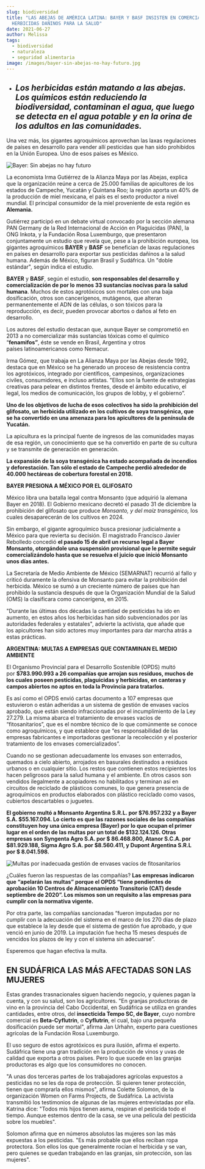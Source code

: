 ```yaml
---
slug: biodiversidad
title: "LAS ABEJAS DE AMÉRICA LATINA: BAYER Y BASF INSISTEN EN COMERCIALIZAR
  HERBICIDAS DAÑINOS PARA LA SALUD"
date: 2021-06-27
author: Melissa
tags:
  - biodiversidad
  - naturaleza
  - seguridad alimentaria
image: /images/bayer-sin-abejas-no-hay-futuro.jpg
---
```

* ## ***Los herbicidas están matando a las abejas. Los químicos están reduciendo la biodiversidad, contaminan el agua, que luego se detecta en el agua potable y en la orina de los adultos en las comunidades.***

Una vez más, los gigantes agroquímicos aprovechan las laxas regulaciones de países en desarrollo para vender allí pesticidas que han sido prohibidos en la Unión Europea. Uno de esos países es México.

![Bayer: Sin abejas no hay futuro](/images/bayer-sin-abejas-no-hay-futuro.jpg "Bayer: Sin abejas no hay futuro")

La economista Irma Gutiérrez de la Alianza Maya por las Abejas, explica que la organización reúne a cerca de 25.000 familias de apicultores de los estados de Campeche, Yucatán y Quintana Roo; la región aporta un 40% de la producción de miel mexicana, el país es el sexto productor a nivel mundial. El principal consumidor de la miel proveniente de esta región es **Alemania.**  

Gutiérrez participó en un debate virtual convocado por la sección alemana PAN Germany de la Red Internacional de Acción en Plaguicidas (PAN), la ONG Inkota, y la Fundación Rosa Luxemburgo, que presentaron conjuntamente un estudio que revela que, pese a la prohibición europea, los gigantes agroquímicos **BAYER** y **BASF** se benefician de laxas regulaciones en países en desarrollo para exportar sus pesticidas dañinos a la salud humana. Además de México, figuran Brasil y Sudáfrica. Un "doble estándar", según indica el estudio.

**BAYER** y **BASF**, según el estudio, **son responsables del desarrollo y comercialización de por lo** **menos 33 sustancias nocivas para la salud humana**. Muchos de estos agrotóxicos son mortales con una baja dosificación, otros son cancerígenos, mutágenos, que alteran permanentemente el ADN de las células, o son tóxicos para la reproducción, es decir, pueden provocar abortos o daños al feto en desarrollo.

Los autores del estudio destacan que, aunque Bayer se comprometió en 2013 a no comercializar más sustancias tóxicas como el químico “**fenamifos”**, éste se vende en Brasil, Argentina y otros países latinoamericanos como Nemacur.  

Irma Gómez, que trabaja en La Alianza Maya por las Abejas desde 1992, destaca que en México se ha generado un proceso de resistencia contra los agrotóxicos, integrado por científicos, campesinos, organizaciones civiles, consumidores, e incluso artistas. "Ellos son la fuente de estrategias creativas para pelear en distintos frentes, desde el ámbito educativo, el legal, los medios de comunicación, los grupos de lobby, y el gobierno”.

**Uno de los objetivos de lucha de esos colectivos ha sido la prohibición del glifosato, un herbicida utilizado en los cultivos de soya transgénica, que se ha convertido en una amenaza para los apicultores de la península de Yucatán.**

La apicultura es la principal fuente de ingresos de las comunidades mayas de esa región, un conocimiento que se ha convertido en parte de su cultura y se transmite de generación en generación.

**La expansión de la soya transgénica ha estado acompañada de incendios y deforestación. Tan sólo el estado de Campeche perdió alrededor de 40.000 hectáreas de cobertura forestal en 2018.**

**BAYER PRESIONA A MÉXICO POR EL GLIFOSATO**

México libra una batalla legal contra Monsanto (que adquirió la alemana Bayer en 2018). El Gobierno mexicano decretó el pasado 31 de diciembre la prohibición del glifosato que produce *Monsanto, y del maíz transgénico,* los cuales desaparecerán de los cultivos en 2024. 

Sin embargo, el gigante agroquímico busca presionar judicialmente a México para que revierta su decisión. El magistrado Francisco Javier Rebolledo concedió **el pasado 15 de abril un recurso legal a Bayer Monsanto, otorgándole una suspensión provisional que le permite seguir comercializándolo hasta que se resuelva el juicio que inició Monsanto unos días antes.**  

La Secretaría de Medio Ambiente de México (SEMARNAT) recurrió al fallo y criticó duramente la ofensiva de Monsanto para evitar la prohibición del herbicida. México se sumó a un creciente número de países que han prohibido la sustancia después de que la Organización Mundial de la Salud (OMS) la clasificara como cancerígena, en 2015.

"Durante las últimas dos décadas la cantidad de pesticidas ha ido en aumento, en estos años los herbicidas han sido subvencionados por las autoridades federales y estatales", advierte la activista, que añade que los apicultores han sido actores muy importantes para dar marcha atrás a estas prácticas.

**ARGENTINA: MULTAS A EMPRESAS QUE CONTAMINAN EL MEDIO AMBIENTE**

El Organismo Provincial para el Desarrollo Sostenible (OPDS) multó por **$783.990.993 a 26 compañías que arrojan sus residuos, muchos de los cuales poseen pesticidas, plaguicidas y herbicidas, en canteras y campos abiertos no aptos en toda la Provincia para tratarlos.** 

Es así como el OPDS envió cartas documento a 107 empresas que estuvieron o están adheridas a un sistema de gestión de envases vacíos aprobado, que están siendo infraccionadas por el incumplimiento de la Ley 27.279. La misma abarca el tratamiento de envases vacíos de “fitosanitarios”, que es el nombre técnico de lo que comúnmente se conoce como agroquímicos, y que establece que “es responsabilidad de las empresas fabricantes e importadoras gestionar la recolección y el posterior tratamiento de los envases comercializados”.

Cuando no se gestionan adecuadamente los envases son enterrados, quemados a cielo abierto, arrojados en basurales destinados a residuos urbanos o en cualquier sitio. Los restos que contienen estos recipientes los hacen peligrosos para la salud humana y el ambiente. En otros casos son vendidos ilegalmente a acopiadores no habilitados y terminan así en circuitos de reciclado de plásticos comunes, lo que genera presencia de agroquímicos en productos elaborados con plástico reciclado como vasos, cubiertos descartables o juguetes. 

**El gobierno multó a Monsanto Argentina S.R.L. por $76.957.232 y a Bayer S.A. $55.167.094. Lo cierto es que las razones sociales de las compañías constituyen hoy una única empresa (Bayer) por lo que ocupan el primer lugar en el orden de las multas por un total de $132.124.126. Otras empresas son Syngenta Agro S.A. por $ 86.468.800, Atanor S.C.A. por $81.929.188, Sigma Agro S.A. por $8.560.411, y Dupont Argentina S.R.L por $ 8.041.598.**

![Multas por inadecuada gestión de envases vacíos de fitosanitarios](/images/abejitas.png "Multas por inadecuada gestión de envases vacíos de fitosanitarios")

¿Cuáles fueron las respuestas de las compañías? **Las empresas indicaron que “apelarán las multas” porque el OPDS “tiene pendientes de aprobación 10 Centros de Almacenamiento Transitorio (CAT) desde septiembre de 2020”. Los mismos son un requisito a las empresas para cumplir con la normativa vigente.**

Por otra parte, las compañías sancionadas “fueron imputadas por no cumplir con la adecuación del sistema en el marco de los 270 días de plazo que establece la ley desde que el sistema de gestión fue aprobado, y que venció en junio de 2019. La imputación fue hecha 15 meses después de vencidos los plazos de ley y con el sistema sin adecuarse”.

Esperemos que hagan efectiva la multa.

## EN SUDÁFRICA LAS MÁS AFECTADAS SON LAS MUJERES

Estas grandes trasnacionales siguen haciendo negocio, y quienes pagan la cuenta, y con su salud, son los agricultores. "En granjas productoras de vino en la provincia del Cabo Occidental, en Sudáfrica se utiliza en grandes cantidades, entre otros, del **insecticida Tempo SC, de Bayer**, cuyo nombre comercial es **Beta-Cyflutrin**, o **Cyflutrin**, el cual, bajo una pequeña dosificación puede ser mortal", afirma Jan Urhahn, experto para cuestiones agrícolas de la Fundación Rosa Luxemburgo. 

El uso seguro de estos agrotóxicos es pura ilusión, afirma el experto. Sudáfrica tiene una gran tradición en la producción de vinos y uvas de calidad que exporta a otros países. Pero lo que sucede en las granjas productoras es algo que los consumidores no conocen.

"A unas dos terceras partes de los trabajadores agrícolas expuestos a pesticidas no se les da ropa de protección. Si quieren tener protección, tienen que comprarla ellos mismos", afirma Colette Solomon, de la organización Women on Farms Projects, de Sudáfrica. La activista transmitió los testimonios de algunas de las mujeres entrevistadas por ella. Katrina dice: "Todos mis hijos tienen asma, respiran el pesticida todo el tiempo. Aunque estemos dentro de la casa, se ve una película del pesticida sobre los muebles".

Solomon afirma que en números absolutos las mujeres son las más expuestas a los pesticidas. "Es más probable que ellos reciban ropa protectora. Son ellos los que generalmente rocían el herbicida y se van, pero quienes se quedan trabajando en las granjas, sin protección, son las mujeres".